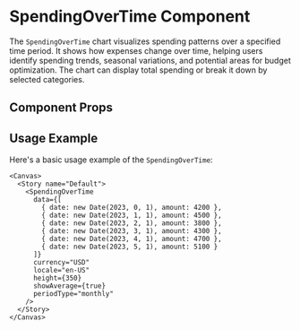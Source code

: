 

<Meta of={SpendingOverTime} />

# SpendingOverTime Component

The `SpendingOverTime` chart visualizes spending patterns over a specified time period. It shows how expenses change over time, helping users identify spending trends, seasonal variations, and potential areas for budget optimization. The chart can display total spending or break it down by selected categories.

## Component Props

<Canvas of={SpendingOverTime.Default} />

<Controls />

## Usage Example

Here's a basic usage example of the `SpendingOverTime`:

```tsx
<Canvas>
  <Story name="Default">
    <SpendingOverTime 
      data={[
        { date: new Date(2023, 0, 1), amount: 4200 },
        { date: new Date(2023, 1, 1), amount: 4500 },
        { date: new Date(2023, 2, 1), amount: 3800 },
        { date: new Date(2023, 3, 1), amount: 4300 },
        { date: new Date(2023, 4, 1), amount: 4700 },
        { date: new Date(2023, 5, 1), amount: 5100 }
      ]}
      currency="USD"
      locale="en-US"
      height={350}
      showAverage={true}
      periodType="monthly"
    />
  </Story>
</Canvas>
``` 
